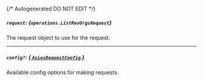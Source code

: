 {/* Autogenerated DO NOT EDIT  */}

##### `request`: *{`operations.ListRevOrgsRequest`}*
The request object to use for the request.
<Collapsible openLabel={Labels.showProperties} closeLabel={Labels.hideProperties}>
    <ListRevOrgsRequest/>
</Collapsible>

---
##### `config?`: [*{ `AxiosRequestConfig` }*](https://axios-http.com/docs/req_config)
Available config options for making requests.


